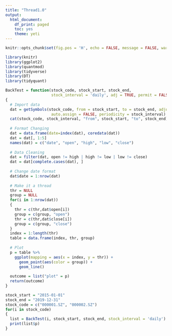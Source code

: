 ```yaml
---
title: "Thread1.0"
output:
  html_document:
    df_print: paged
    toc: yes
    theme: yeti
---
```


```r
knitr::opts_chunk$set(fig.pos = 'H', echo = FALSE, message = FALSE, warning = FALSE)
```

```r
library(knitr)
library(ggplot2)
library(quantmod)
library(tidyverse)
library(DT)
library(tidyquant)
```

```r
BackTest = function(stock_code, stock_start, stock_end,
                    stock_interval = 'daily', adj = TRUE, permit = FALSE)
{
  # Import data
  dat = getSymbols(stock_code, from = stock_start, to = stock_end, adjusted = adj, adj = adj,
                    auto.assign = FALSE, periodicity = stock_interval)
  cat(stock_code, stock_interval, "from", stock_start, "to", stock_end)
  
  # Format Changing
  dat = data.frame(date=index(dat), coredata(dat))
  dat = dat[, 1:5]
  names(dat) = c("date", "open", "high", "low", "close")
  
  # Data Cleaning
  dat = filter(dat, open != high | high != low | low != close)
  dat = dat[complete.cases(dat), ]
  
  # Change date format
  dat$date = 1:nrow(dat)
  
  # Make it a thread
  thr = NULL
  group = NULL
  for(i in 1:nrow(dat))
  {
    thr = c(thr,dat$open[i])
    group = c(group, "open")
    thr = c(thr,dat$close[i])
    group = c(group, "close")
  }
  index = 1:length(thr)
  table = data.frame(index, thr, group)
  
  # Plot
  p = table %>% 
    ggplot(mapping = aes(x = index, y = thr)) +
      geom_point(aes(color = group)) +
      geom_line()
  
  outcome = list("plot" = p)
  return(outcome)
}
```

```r
stock_start = "2015-01-01"
stock_end = "2019-12-31"
stock_code = c("000001.SZ", "000002.SZ")
for(i in stock_code)
{
  list = BackTest(i, stock_start, stock_end, stock_interval = 'daily')
  print(list$p)
}
```


